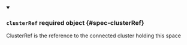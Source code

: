 


<details className="config-field" data-expandable="true" open>
<summary>

### `clusterRef` <span className="config-field-required" data-required="false">required</span> <span className="config-field-type">object</span> <span className="config-field-default"></span> <span className="config-field-enum"></span> {#spec-clusterRef}

ClusterRef is the reference to the connected cluster holding
this space

</summary>

<PartialClusterRefreference />


</details>
